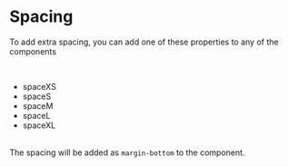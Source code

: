 # Spacing

To add extra spacing, you can add one of these properties to any of the components

<br />

* spaceXS
* spaceS
* spaceM
* spaceL
* spaceXL

<br />The spacing will be added as `margin-bottom` to the component.
